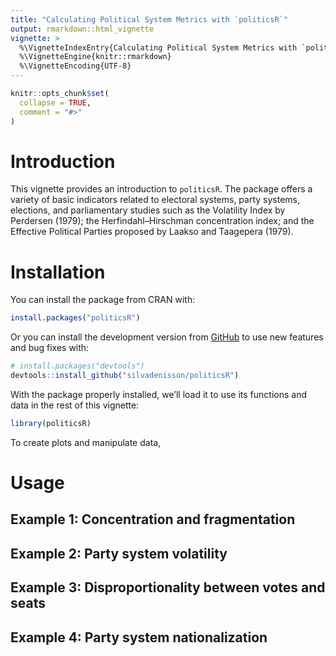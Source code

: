 ```yaml
---
title: "Calculating Political System Metrics with `politicsR`"
output: rmarkdown::html_vignette
vignette: >
  %\VignetteIndexEntry{Calculating Political System Metrics with `politicsR`}
  %\VignetteEngine{knitr::rmarkdown}
  %\VignetteEncoding{UTF-8}
---
```


```r
knitr::opts_chunk$set(
  collapse = TRUE,
  comment = "#>"
)
```


# Introduction

This vignette provides an introduction to `politicsR`. The package offers a variety of basic indicators related to electoral systems, party systems, elections, and parliamentary studies such as the Volatility Index by Perdersen (1979); the Herfindahl–Hirschman concentration index; and the Effective Political Parties proposed by Laakso and Taagepera (1979).

# Installation

You can install the package from CRAN with:

```r
install.packages("politicsR")
```


Or you can install the development version from [GitHub](https://github.com/silvadenisson/politicsR) to use new features and bug fixes with:

```r
# install.packages("devtools")
devtools::install_github("silvadenisson/politicsR")
```

With the package properly installed, we'll load it to use its functions and data in the rest of this vignette:

```r
library(politicsR)
```

To create plots and manipulate data, 

# Usage

## Example 1: Concentration and fragmentation

## Example 2: Party system volatility

## Example 3: Disproportionality between votes and seats

## Example 4: Party system nationalization
















